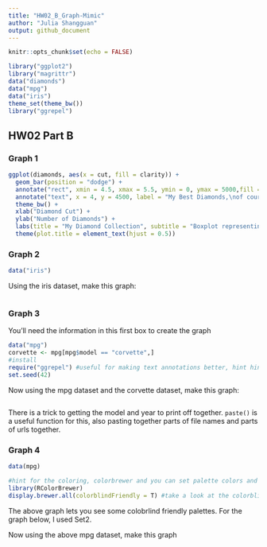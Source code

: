 ```yaml
---
title: "HW02_B_Graph-Mimic"
author: "Julia Shangguan"
output: github_document
---
```


```r
knitr::opts_chunk$set(echo = FALSE)
```


```r
library("ggplot2")
library("magrittr") 
data("diamonds")
data("mpg")
data("iris")
theme_set(theme_bw()) 
library("ggrepel")


```

## HW02 Part B

### Graph 1
```r
ggplot(diamonds, aes(x = cut, fill = clarity)) +
  geom_bar(position = "dodge") + 
  annotate("rect", xmin = 4.5, xmax = 5.5, ymin = 0, ymax = 5000,fill = "black", alpha = 0.2) +
  annotate("text", x = 4, y = 4500, label = "My Best Diamonds,\nof course") +
  theme_bw() +
  xlab("Diamond Cut") +
  ylab("Number of Diamonds") +
  labs(title = "My Diamond Collection", subtitle = "Boxplot representing the number of diamonds in my diamond collection by\ntype of cut quality and clarity of diamond") +
  theme(plot.title = element_text(hjust = 0.5)) 
```

### Graph 2
```r
data("iris")
```

Using the iris dataset, make this graph:
```r

```


### Graph 3
You'll need the information in this first box to create the graph
```r
data("mpg")
corvette <- mpg[mpg$model == "corvette",]
#install
require("ggrepel") #useful for making text annotations better, hint hint
set.seed(42)
```

Now using the mpg dataset and the corvette dataset, make this graph:

```r

```

There is a trick to getting the model and year to print off together. `paste()` is a useful function for this, also pasting together parts of file names and parts of urls together. 


### Graph 4 
```r
data(mpg)

#hint for the coloring, colorbrewer and you can set palette colors and make your graphs colorblind friendly
library(RColorBrewer)
display.brewer.all(colorblindFriendly = T) #take a look at the colorblindfriendly options
```

The above graph lets you see some colobrlind friendly palettes. For the graph below, I used Set2.



Now using the above mpg dataset, make this graph

```r

```




